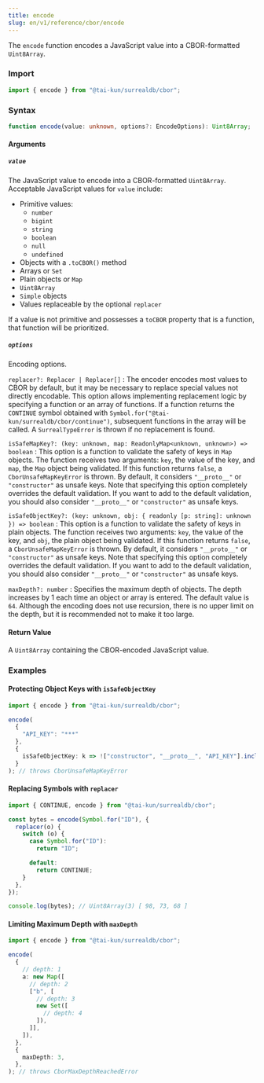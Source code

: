```yaml
---
title: encode
slug: en/v1/reference/cbor/encode
---
```


The `encode` function encodes a JavaScript value into a CBOR-formatted `Uint8Array`.

### Import

```typescript
import { encode } from "@tai-kun/surrealdb/cbor";
```

### Syntax

```typescript
function encode(value: unknown, options?: EncodeOptions): Uint8Array;
```

#### Arguments

##### `value`

The JavaScript value to encode into a CBOR-formatted `Uint8Array`.  Acceptable JavaScript values for `value` include:

- Primitive values:
  - `number`
  - `bigint`
  - `string`
  - `boolean`
  - `null`
  - `undefined`
- Objects with a `.toCBOR()` method
- Arrays or `Set`
- Plain objects or `Map`
- `Uint8Array`
- `Simple` objects
- Values replaceable by the optional `replacer`

If a value is not primitive and possesses a `toCBOR` property that is a function, that function will be prioritized.


##### `options`

Encoding options.

`replacer?: Replacer | Replacer[]`
:   The encoder encodes most values to CBOR by default, but it may be necessary to replace special values not directly encodable.  This option allows implementing replacement logic by specifying a function or an array of functions. If a function returns the `CONTINUE` symbol obtained with `Symbol.for("@tai-kun/surrealdb/cbor/continue")`, subsequent functions in the array will be called. A `SurrealTypeError` is thrown if no replacement is found.

`isSafeMapKey?: (key: unknown, map: ReadonlyMap<unknown, unknown>) => boolean`
:   This option is a function to validate the safety of keys in `Map` objects. The function receives two arguments: `key`, the value of the key, and `map`, the `Map` object being validated. If this function returns `false`, a `CborUnsafeMapKeyError` is thrown.  By default, it considers `"__proto__"` or `"constructor"` as unsafe keys. Note that specifying this option completely overrides the default validation. If you want to add to the default validation, you should also consider `"__proto__"` or `"constructor"` as unsafe keys.

`isSafeObjectKey?: (key: unknown, obj: { readonly [p: string]: unknown }) => boolean`
:   This option is a function to validate the safety of keys in plain objects. The function receives two arguments: `key`, the value of the key, and `obj`, the plain object being validated. If this function returns `false`, a `CborUnsafeMapKeyError` is thrown. By default, it considers `"__proto__"` or `"constructor"` as unsafe keys. Note that specifying this option completely overrides the default validation. If you want to add to the default validation, you should also consider `"__proto__"` or `"constructor"` as unsafe keys.

`maxDepth?: number`
:   Specifies the maximum depth of objects. The depth increases by 1 each time an object or array is entered. The default value is `64`. Although the encoding does not use recursion, there is no upper limit on the depth, but it is recommended not to make it too large.


#### Return Value

A `Uint8Array` containing the CBOR-encoded JavaScript value.

### Examples

#### Protecting Object Keys with `isSafeObjectKey`

```typescript
import { encode } from "@tai-kun/surrealdb/cbor";

encode(
  {
    "API_KEY": "***"
  },
  {
    isSafeObjectKey: k => !["constructor", "__proto__", "API_KEY"].includes(k),
  }
); // throws CborUnsafeMapKeyError
```

#### Replacing Symbols with `replacer`

```typescript
import { CONTINUE, encode } from "@tai-kun/surrealdb/cbor";

const bytes = encode(Symbol.for("ID"), {
  replacer(o) {
    switch (o) {
      case Symbol.for("ID"):
        return "ID";

      default:
        return CONTINUE;
    }
  },
});

console.log(bytes); // Uint8Array(3) [ 98, 73, 68 ]
```

#### Limiting Maximum Depth with `maxDepth`

```typescript
import { encode } from "@tai-kun/surrealdb/cbor";

encode(
  {
    // depth: 1
    a: new Map([
      // depth: 2
      ["b", [
        // depth: 3
        new Set([
          // depth: 4
        ]),
      ]],
    ]),
  },
  {
    maxDepth: 3,
  },
); // throws CborMaxDepthReachedError
```
